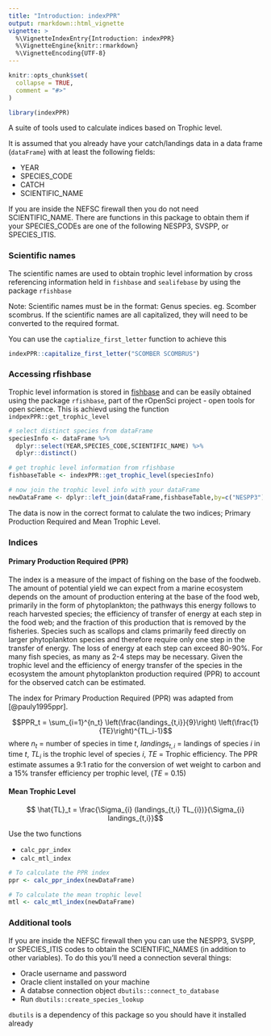 ```yaml
---
title: "Introduction: indexPPR"
output: rmarkdown::html_vignette
vignette: >
  %\VignetteIndexEntry{Introduction: indexPPR}
  %\VignetteEngine{knitr::rmarkdown}
  %\VignetteEncoding{UTF-8}
---
```


```r
knitr::opts_chunk$set(
  collapse = TRUE,
  comment = "#>"
)
```

```r
library(indexPPR)
```
A suite of tools used to calculate indices based on Trophic level.

It is assumed that you already have your catch/landings data in a data frame (`dataFrame`) with at least the following fields:

* YEAR
* SPECIES_CODE
* CATCH
* SCIENTIFIC_NAME

If you are inside the NEFSC firewall then you do not need SCIENTIFIC_NAME. There are functions in this package to obtain them if your SPECIES_CODEs are one of the following NESPP3, SVSPP, or SPECIES_ITIS.

### Scientific names

The scientific names are used to obtain trophic level information by cross referencing information held in `fishbase` and `sealifebase` by using the package `rfishbase`

Note: Scientific names must be in the format: Genus species. eg. Scomber scombrus. If the scientific names are all capitalized, they will need to be converted to the required format. 

You can use the `captialize_first_letter` function to achieve this

``` r
indexPPR::capitalize_first_letter("SCOMBER SCOMBRUS")
```

### Accessing rfishbase

Trophic level information is stored in [fishbase](http://fishbase.de) and can be easily obtained using the package `rfishbase`, part of the rOpenSci project - open tools for open science. This is achievd using the function `indpexPPR::get_trophic_level`


```r
# select distinct species from dataFrame
speciesInfo <- dataFrame %>%
  dplyr::select(YEAR,SPECIES_CODE,SCIENTIFIC_NAME) %>% 
  dplyr::distinct()

# get trophic level information from rfishbase
fishbaseTable <- indexPPR::get_trophic_level(speciesInfo)

# now join the trophic level info with your dataFrame
newDataFrame <- dplyr::left_join(dataFrame,fishbaseTable,by=c("NESPP3"))
```

The data is now in the correct format to calulate the two indices; Primary Production Required and Mean Trophic Level.

### Indices

#### Primary Production Required (PPR)

The index is a measure of the impact of fishing on the base of the foodweb. The amount of potential yield we can expect from a marine ecosystem depends on the amount of production entering at the base of the food web, primarily in the form of phytoplankton; the pathways this energy follows to reach harvested species; the efficiency of transfer of energy at each step in the food web; and the fraction of this production that is removed by the fisheries.  Species such as scallops and clams primarily feed directly on larger phytoplankton species and therefore require only one step in the transfer of energy. The loss of energy at each step can exceed 80-90%.  For many fish species, as many as 2-4 steps may be necessary. Given the trophic level and the efficiency of energy transfer of the species in the ecosystem the amount phytoplankton production required (PPR) to account for the observed catch can be estimated.

The index for Primary Production Required (PPR) was adapted from [@pauly1995ppr].

$$PPR_t = \sum_{i=1}^{n_t}  \left(\frac{landings_{t,i}}{9}\right) \left(\frac{1}{TE}\right)^{TL_i-1}$$
where $n_t$ = number of species in time $t$, $landings_{t,i}$ = landings of species $i$ in time $t$, $TL_i$ is the trophic level of species $i$, $TE$ = Trophic efficiency. The PPR estimate assumes a 9:1 ratio for the conversion of wet weight to carbon and a 15\% transfer efficiency per trophic level, ($TE$ = 0.15)

#### Mean Trophic Level 

$$ \hat{TL}_t = \frac{\Sigma_{i} (landings_{t,i}  TL_{i})}{\Sigma_{i} landings_{t,i}}$$

Use the two functions

* `calc_ppr_index`
* `calc_mtl_index`

```r
# To calculate the PPR index
ppr <- calc_ppr_index(newDataFrame)

# To calculate the mean trophic level
mtl <- calc_mtl_index(newDataFrame)
```

### Additional tools

If you are inside the NEFSC firewall then you can use the NESPP3, SVSPP, or SPECIES_ITIS codes to obtain the SCIENTIFIC_NAMES (in addition to other variables). To do this you'll need a connection several things:

* Oracle username and password
* Oracle client installed on your machine
* A databse connection object `dbutils::connect_to_database`
* Run `dbutils::create_species_lookup`

`dbutils` is a dependency of this package so you should have it installed already
